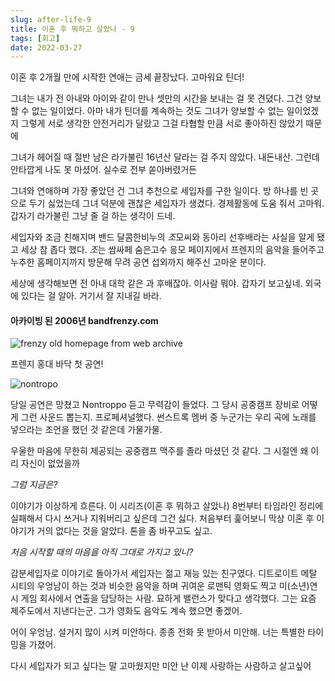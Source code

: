 ```yaml
---
slug: after-life-9
title: 이혼 후 뭐하고 살았나 - 9
tags: [회고]
date: 2022-03-27
---
```


이혼 후 2개월 만에 시작한 연애는 금세 끝장났다. 고마워요 틴더!

그녀는 내가 전 아내와 아이와 같이 만나 셋만의 시간을 보내는 걸 못 견뎠다.
그건 양보할 수 없는 일이었다.
아마 내가 틴더를 계속하는 것도 그녀가 양보할 수 없는 일이었겠지
그렇게 서로 생각한 안전거리가 달랐고 그걸 타협할 만큼 서로 좋아하진 않았기 때문에

그녀가 헤어질 때 절반 남은 라가불린 16년산 달라는 걸 주지 않았다. 내돈내산.
그런데 안타깝게 나도 못 마셨어. 실수로 전부 쏟아버렸거든

그녀와 연애하며 가장 좋았던 건 그녀 추천으로 세입자를 구한 일이다.
방 하나를 빈 곳으로 두기 싫었는데 그녀 덕분에 괜찮은 세입자가 생겼다. 경제활동에 도움 줘서 고마워. 갑자기 라가불린 그냥 줄 걸 하는 생각이 드네.

세입자와 조금 친해지며 밴드 달콤한비누의 *조*모씨와 동아리 선후배라는 사실을 알게 됐고 세상 참 좁다 했다.
*조*는 쌈싸페 숨은고수 응모 페이지에서 프렌지의 음악을 들어주고 누추한 홈페이지까지 방문해 무려 공연 섭외까지 해주신 고마운 분이다.

세상에 생각해보면 전 아내 대학 같은 과 후배잖아. 이사람 뭐야.
갑자기 보고싶네. 외국에 있다는 걸 알아. 거기서 잘 지내길 바라.

#### 아카이빙 된 2006년 bandfrenzy.com

<img src="/old_frenzy.png" alt="frenzy old homepage from web archive" />

프렌지 홍대 바닥 첫 공연!

<img src="/060715_LongSeasonPreview.jpeg" alt="nontropo" />

당일 공연은 망쳤고 Nontroppo 듣고 무력감이 들었다. 그 당시 공중캠프 장비로 어떻게 그런 사운드 뽑는지. 프로페셔널했다.
썬스트록 멤버 중 누군가는 우리 곡에 노래를 넣으라는 조언을 했던 것 같은데 가물가물.

우울한 마음에 무한히 제공되는 공중캠프 맥주를 졸라 마셨던 것 같다.
그 시절엔 왜 이리 자신이 없었을까

_그럼 지금은?_

이야기가 이상하게 흐른다. 이 시리즈(이혼 후 뭐하고 살았나) 8번부터 타임라인 정리에 실패해서 다시 쓰거나 지워버리고 싶은데 그건 싫다.
처음부터 훑어보니 막상 이혼 후 이야기가 거의 없다는 것을 알았다. 톤을 좀 바꾸고도 싶고.

_처음 시작할 때의 마음을 아직 그대로 가지고 있니?_

갑분세입자로 이야기로 돌아가서
세입자는 젊고 재능 있는 친구였다. 디트로이트 메탈 시티의 우엉남이 하는 것과 비슷한 음악을 하며 귀여운 로맨틱 영화도 찍고 미(소년)연시 게임 회사에서 연출을 담당하는 사람.
묘하게 밸런스가 맞다고 생각했다.
그는 요즘 제주도에서 지낸다는군. 그가 영화도 음악도 계속 했으면 좋겠어.

어이 우엉남. 설거지 많이 시켜 미안하다.
종종 전화 못 받아서 미안해. 너는 특별한 타이밍을 가졌어.

다시 세입자가 되고 싶다는 말 고마웠지만 미안
난 이제 사랑하는 사람하고 살고싶어
